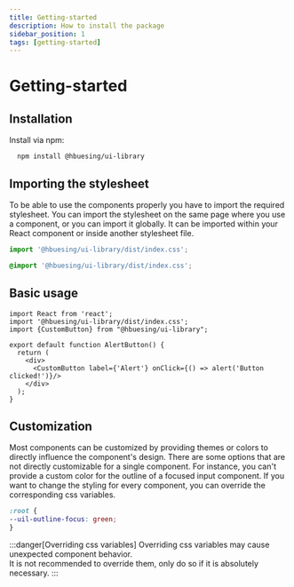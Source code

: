 ```yaml
---
title: Getting-started
description: How to install the package
sidebar_position: 1
tags: [getting-started]
---
```


# Getting-started

## Installation
Install via npm:

```npm
  npm install @hbuesing/ui-library
```

## Importing the stylesheet
To be able to use the components properly you have to import the required stylesheet.
You can import the stylesheet on the same page where you use a component, or you can import it globally.
It can be imported within your React component or inside another stylesheet file.

```js title="JavaScript import"
import '@hbuesing/ui-library/dist/index.css';
```

```css title="Stylesheet import"
@import '@hbuesing/ui-library/dist/index.css';
```

## Basic usage
```tsx
import React from 'react';
import '@hbuesing/ui-library/dist/index.css';
import {CustomButton} from "@hbuesing/ui-library";

export default function AlertButton() {
  return (
    <div>
      <CustomButton label={'Alert'} onClick={() => alert('Button clicked!')}/>
    </div>
  );
}
```

## Customization
Most components can be customized by providing themes or colors to directly influence the component's design. There
are some options that are not directly customizable for a single component. For instance, you can't provide a custom
color for the outline of a focused input component. If you want to change the styling for every component, you can override
the corresponding css variables.

```css title="Overriding the focused outline color"
:root {
--uil-outline-focus: green;
}
```

:::danger[Overriding css variables]
Overriding css variables may cause unexpected component behavior. \
It is not recommended to override them, only do so if it is absolutely necessary.
:::